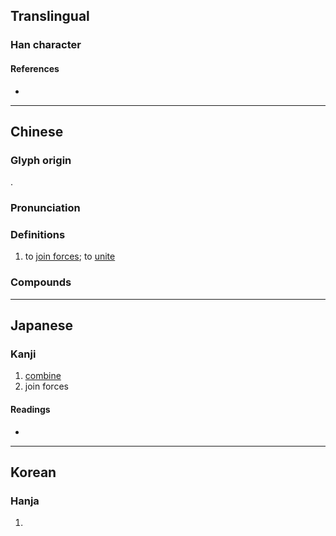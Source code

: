 {{character info}}
==Translingual==

===Han character===
{{Han char|rn=19|rad=力|as=11|sn=13|four=|canj=SHKS|ids=⿰翏力}}

====References====
* {{Han ref|kx=0148.420|dkj=02418|dj=0336.070|hdz=10379.120|uh=52E0|ud=21216}}

----

==Chinese==
{{zh-forms|alt=戮,勎}}

===Glyph origin===
{{Han etym}}
{{Han compound|翏|力|c1=p|c2=s|t2=strength|ls=psc}}.

===Pronunciation===
{{zh-pron
|m=lù
|m-s=
|c=luk6
|c-t=
|g=
|h=pfs=
|j=
|md=
|mn=
|mn-t=
|w=
|x=
|mc=y
|oc=y
|cat=
}}

===Definitions===
{{zh-hanzi}}

# to [[join forces]]; to [[unite]]

===Compounds===
{{zh-der|勠力|勠力同心}}

----

==Japanese==

===Kanji===
{{ja-kanji|grade=|rs=力11}}

# [[combine]]
# join forces

====Readings====
* {{ja-readings
|goon=ろく
|kanon=りく
|kun=あわ-せる
}}

----

==Korean==

===Hanja===
{{ko-hanja|hangeul=륙|rv=ryuk|mr=ryuk}}

# {{rfdef|ko|sort=力11}}